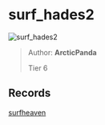 
# surf_hades2

![surf_hades2](https://raw.githubusercontent.com/Sayt123/SurfMapPics/Maps-and-bonuses/csgo/surf_hades2.jpg)

> Author: **ArcticPanda**
>
> Tier 6

## Records

[surfheaven](https://surfheaven.eu/map/surf_hades2)

